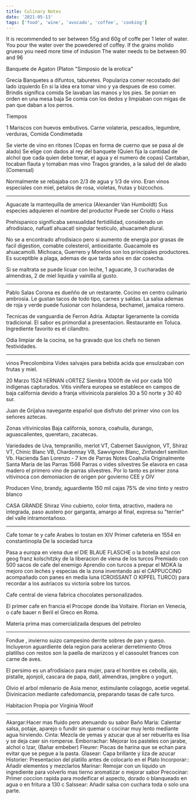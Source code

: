 ```yaml
---
title: Culinary Notes
date: '2021-05-13'
tags: ['food', 'wine', 'avocado', 'coffee', 'cooking']
---
```


It is recommended to ser between 55g and 60g of coffe per 1 leter of water.
You pour the water over the powedered of coffey.
If the grains molido grueso you need more time of indusion
The water needs to be between 90 and 96

Banquete de Agaton (Platon "Simposio de la erotica"

Grecia 
Banquetes a difuntos, taburetes.
Populariza comer recostado del lado izquierdo
En si la idea era tomar vino y ya despues de eso comer.
Brindis significa comida
Se lavaban las manos y los pies.
Se ponian en orden en una mesa baja
Se comia con los dedos y limpiaban con migas de pan que daban a los perros.

Tiempos

1 Mariscos con huevos embutivos.
Carne volateria, pescados, legumbre, verduras, 
Comida Condimetada

Se vierte de vino en ritones (Copas en forma de cuerno que se pasa al de alado)
Se elige con dados al rey del banquete (Quien fija la cantidad de alchol que cada quien debe tomar, el agua y el numero de copas)
Cantaban, tocaban flauta y tomaban mas vino
Tragos grandes, a la salud del de alado (Comensal)

Normalmente se rebajaba con 2/3 de agua y 1/3 de vino.
Eran vinos especiales con miel, petalos de rosa, violetas, frutas y bizcochos.

***

Aguacate la mantequilla de america (Alexander Van Humboldt)
Sus especies adquieren el nombre del productor
Puede ser Criollo o Hass

Prehispanico significaba sensualidad fertidilidad, considerado un afrodisiaco, nafuatl ahuacatl singular testiculo, ahuacameh plural.

No se a encontrado afrodisiaco pero si aumento de energia por grasas de facil digestion, comabte colesterol, antioxidante.
Guacamole es ahuacamolli.
Michoaca, Guerrero y Morelos son los principales productores.
Es suceptible a plaga, ademas de que tarda años en dar cosecha.

Si se maltrata se puede licuar con leche, 1 aguacate, 3 cucharadas de almendras, 2 de miel liquida y vainilla al gusto.

***

Pablo Salas Corona es dueñño de un restarante.
Cocino en centro culinario ambrosia.
Le gustan tacos de todo tipo, carnes y saldas.
La salsa ademas de roja y verde puede fusionar con holandesa, bechamel, jamaica romero.

Tecnicas de vanguardia de Ferron Adria.
Adaptar ligeramente la comida tradicional.
El sabor es primordial a presentacion.
Restaurante en Toluca.
Ingrediente favorito es el cilandtro.

Odia limpiar de la cocina, se ha gravado que los chefs no tienen festividades.

*** 

vinos
Precolombina 
Vides salvajes para bebida acida que ensulzaban con frutas y miel.

20 Marzo 1524 hERNAN cORTEZ Siembra 1000ft de vid por cada 100 indigenas capturados.
Vitis vinifera europea se establece en campos de baja california devido a franja vitivinicola paralelos 30 a 50 norte y 30 40 sur.

Juan de Grijalva navegante español que disfruto del primer vino con los señores aztecas.

Zonas vitivinicolas
Baja california, sonora, coahuila, durango, aguascalientes, queretaro, zacatecas.

Variedades de Uva, tempranillo, merlot VT, Cabernet Sauvignon, VT, Shiraz VT, Chinic Blanc VB, Chardonnay VB, Sawvignon Blanc, Zinfanderl semillon Vb.
Hacienda San Lorenzo - 7 km de Parras Notes
Coahulia Originalmente Santa Maria de las Parras 1566
Parras o vides silvestres 
Se elavora en casa madero el primero vino de parras silvestres.
Por lo tanto es primer zona vitivinoca con demoniacion de origen por govierno CEE y OIV

Producen Vino, brandy, aguardiente 
150 mil cajas 75% de vino tinto y restro blanco

CASA GRANDE Shiraz
Vino cubierto, color tinta, atractivo, madera no integrada, paso austero por garganta, amargo al final, expresa su "terrier" del valle intramontañoso.

***

Cafe tomar te y cafe
Arabes lo tostan en XIV
Primer cafeteria en 1554 en constantinopla
De la sociedad turca

Pasa a europa en viena due el DIE BLAUE FLASCHE o la botella azul con geog franz kolschitzky de la liberacion de viena de los turcos
Premiado con 500 sacos de cafe del enemigo
Aprendio con turcos a prepar el MOKA la mejoro con leches y especias de la zona inventando asi el CAPPUCCINO acompañado con panes en media luna (CROISSANT O KIPFEL TURCO)
para recordar a los autriacos su victoria sobre los turcos.

Cafe central de viena fabrica chocolates personalizados.

El primer cafe en francia el Procope donde iba Voltaire.
Florian en Venecia, o cafe bauer n Beril el Greco en Roma.

Materia prima mas comercializada despues del petroleo

***

Fondue , invierno suizo campesino derrite sobres de pan y queso.
Incluyeron aguardiente dela region para acelerar derretimiento
Otros platillso con restos son la paella de marizcos y el cassoulet frances con carne de aves.

El persimo es un afrodisiaco para mujer, para el hombre es cebolla, ajo, pistalle, ajonjoli, cascara de papa, datil, almendras, jengibre o yogurt.

Olvio el arbol milenario de Asia menor, estimulante colagogo, acetie vegetal.
Divinicacion mediante cafedomancia, preparando tasas de cafe turco.

Habitacion Propia por Virginia Woolf

***

Akargar:Hacer mas fluido pero atenuando su sabor
Baño Maria: Calentar salsa, potaje, aparejo o fundir sin quemar o cocinar muy lento mediante agua hirviendo.
Cinta: Mezcla de yemas y azucar que al ser rebuerlta es lisa y se deja caer sin romperse.
Emborrachar: Mejorar los pasteles con jarabe, alchol o Izar, (Bañar embeber)
Fleurer: Piscas de harina que se echan para evitar que se pegue a la pasta.
Glasear: Capa brillante y liza de azucar
Historier: Presentacion del platillo antes de colocarlo en el Plato
Incorporar:: Añadir elementos y mezclarlos
Marinar: Remojar con un liquido un ingrediente para volverlo mas tierno aromatizar o mejorar sabor
Precocinar: Primer coccion rapida para modeificar el aspecto, dorado o blanqueado en agua o en fritura a 130 c
Salssear: Añadir salsa con cuchara toda o solo una parte.





